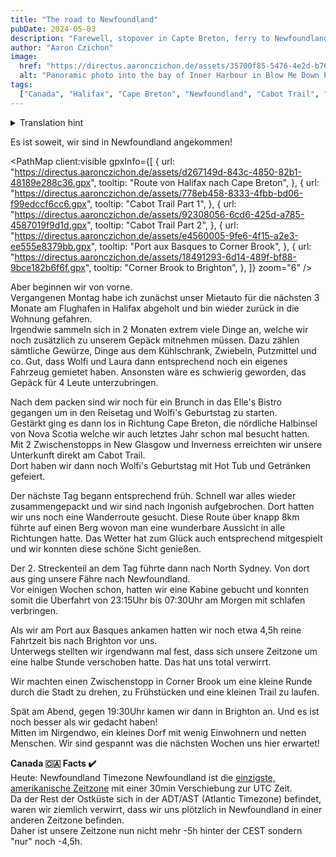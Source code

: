 ```yaml
---
title: "The road to Newfoundland"
pubDate: 2024-05-03
description: "Farewell, stopover in Capte Breton, ferry to Newfoundland and arrival in Brighton. We experienced a lot."
author: "Aaron Czichon"
image:
  href: "https://directus.aaronczichon.de/assets/35700f85-5476-4e2d-b76e-95bf6989fc4d.jpg?quality=70&width=1600"
  alt: "Panoramic photo into the bay of Inner Harbour in Blow Me Down Provincial Park"
tags:
  ["Canada", "Halifax", "Cape Breton", "Newfoundland", "Cabot Trail", "Ferry"]
---
```



<details>
  <summary>Translation hint</summary>
  We implemented the English version of this blog for you in June. We will publish
  all new blog entries also in English. Every entry before Jun 24th 2024 is automatically
  translated through DeepL. So please apologize if the translation is not perfect.
  If you want to read the original German entry, please switch to the German version
  of our blog.
</details>

Es ist soweit, wir sind in Newfoundland angekommen!

<PathMap
  client:visible
  gpxInfo={[
    {
      url: "https://directus.aaronczichon.de/assets/d267149d-843c-4850-82b1-48189e288c36.gpx",
      tooltip: "Route von Halifax nach Cape Breton",
    },
    {
      url: "https://directus.aaronczichon.de/assets/778eb458-8333-4fbb-bd06-f99edccf6cc6.gpx",
      tooltip: "Cabot Trail Part 1",
    },
    {
      url: "https://directus.aaronczichon.de/assets/92308056-6cd6-425d-a785-4587019f9d1d.gpx",
      tooltip: "Cabot Trail Part 2",
    },
    {
      url: "https://directus.aaronczichon.de/assets/e4560005-9fe6-4f15-a2e3-ee555e8379bb.gpx",
      tooltip: "Port aux Basques to Corner Brook",
    },
    {
      url: "https://directus.aaronczichon.de/assets/18491293-6d14-489f-bf88-9bce182b6f6f.gpx",
      tooltip: "Corner Brook to Brighton",
    },
  ]}
  zoom="6"
/>

<DirectusImage assetId="2c02e9c5-723f-4cef-b148-6e9831b4d692.jpg" />

Aber beginnen wir von vorne.  
Vergangenen Montag habe ich zunächst unser Mietauto für die nächsten 3 Monate am Flughafen in Halifax abgeholt und bin wieder zurück in die Wohnung gefahren.  
Irgendwie sammeln sich in 2 Monaten extrem viele Dinge an, welche wir noch zusätzlich zu unserem Gepäck mitnehmen müssen. Dazu zählen sämtliche Gewürze, Dinge aus dem Kühlschrank, Zwiebeln, Putzmittel und co. Gut, dass Wolfi und Laura dann entsprechend noch ein eigenes Fahrzeug gemietet haben. Ansonsten wäre es schwierig geworden, das Gepäck für 4 Leute unterzubringen.

<DirectusImage assetId="78ad889f-705f-4d98-8e51-d27d0bd13f1b.jpg" />

Nach dem packen sind wir noch für ein Brunch in das Elle's Bistro gegangen um in den Reisetag und Wolfi's Geburtstag zu starten.  
Gestärkt ging es dann los in Richtung Cape Breton, die nördliche Halbinsel von Nova Scotia welche wir auch letztes Jahr schon mal besucht hatten.  
Mit 2 Zwischenstopps in New Glasgow und Inverness erreichten wir unsere Unterkunft direkt am Cabot Trail.  
Dort haben wir dann noch Wolfi's Geburtstag mit Hot Tub und Getränken gefeiert.

<DirectusImage assetId="e975b0fa-cb28-484d-a1bc-b09f621628cc.jpg" />

<DirectusImage assetId="1be0ebb5-7903-4f38-92fb-e1e3207a6ea6.jpg" />

Der nächste Tag begann entsprechend früh. Schnell war alles wieder zusammengepackt und wir sind nach Ingonish aufgebrochen. Dort hatten wir uns noch eine Wanderroute gesucht. Diese Route über knapp 8km führte auf einen Berg wovon man eine wunderbare Aussicht in alle Richtungen hatte. Das Wetter hat zum Glück auch entsprechend mitgespielt und wir konnten diese schöne Sicht genießen.

Der 2. Streckenteil an dem Tag führte dann nach North Sydney. Von dort aus ging unsere Fähre nach Newfoundland.  
Vor einigen Wochen schon, hatten wir eine Kabine gebucht und konnten somit die Überfahrt von 23:15Uhr bis 07:30Uhr am Morgen mit schlafen verbringen.

<DirectusImage assetId="b4aa42e8-85cd-4cb6-9428-a1a6d63448f5.jpg" />

<DirectusImage assetId="ceba1edd-81b0-4cee-92dd-4a9979742f6c.jpg" />

<DirectusImage assetId="d360f137-73c3-4081-a33d-815aa784e624.jpg" />

<DirectusImage assetId="ce35edd7-78bf-43f5-845c-7e322319fce3.jpg" />

<DirectusImage assetId="db4a74e6-333f-4715-a236-7b4453b20fcc.jpg" />

Als wir am Port aux Basques ankamen hatten wir noch etwa 4,5h reine Fahrtzeit bis nach Brighton vor uns.  
Unterwegs stellten wir irgendwann mal fest, dass sich unsere Zeitzone um eine halbe Stunde verschoben hatte. Das hat uns total verwirrt.

Wir machten einen Zwischenstopp in Corner Brook um eine kleine Runde durch die Stadt zu drehen, zu Frühstücken und eine kleinen Trail zu laufen.

<DirectusImage assetId="306345da-ed86-4b37-9ea0-56fa93c74b52.jpg" />

Spät am Abend, gegen 19:30Uhr kamen wir dann in Brighton an. Und es ist noch besser als wir gedacht haben!  
Mitten im Nirgendwo, ein kleines Dorf mit wenig Einwohnern und netten Menschen. Wir sind gespannt was die nächsten Wochen uns hier erwartet!

<DirectusImage assetId="7269b4eb-1661-4be3-b13a-5937df202006.jpg" />

**Canada 🇨🇦 Facts ✔️**  
Heute: Newfoundland Timezone
Newfoundland ist die [einzigste, amerikanische Zeitzone](https://en.wikipedia.org/wiki/Newfoundland_Time_Zone) mit einer 30min Verschiebung zur UTC Zeit.  
Da der Rest der Ostküste sich in der ADT/AST (Atlantic Timezone) befindet, waren wir ziemlich verwirrt, dass wir uns plötzlich in Newfoundland in einer anderen Zeitzone befinden.  
Daher ist unsere Zeitzone nun nicht mehr -5h hinter der CEST sondern "nur" noch -4,5h.

<DirectusImage assetId="007f0c09-7bb0-4bb8-84ce-510a739a3576.jpg" />

<DirectusImage assetId="7ec6f4e6-2bce-46d3-aa8f-d6283ca8a035.jpg" />

<DirectusImage assetId="1c97f652-6f56-4999-b9e4-c677f79d9a0e.jpg" />
